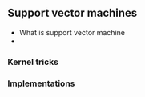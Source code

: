 ## Support vector machines

- What is support vector machine
- 

### Kernel tricks

### Implementations 